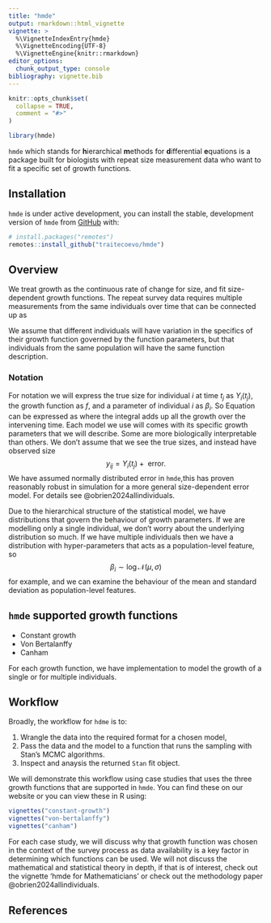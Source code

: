 ```yaml
---
title: "hmde"
output: rmarkdown::html_vignette
vignette: >
  %\VignetteIndexEntry{hmde}
  %\VignetteEncoding{UTF-8}
  %\VignetteEngine{knitr::rmarkdown}
editor_options: 
  chunk_output_type: console
bibliography: vignette.bib
---
```


```r
knitr::opts_chunk$set(
  collapse = TRUE,
  comment = "#>"
)

library(hmde)
```

`hmde` which stands for **h**ierarchical **m**ethods for **d**ifferential **e**quations is a package built for biologists with repeat size measurement data who want to fit a specific set of growth functions. 

## Installation
`hmde` is under active development, you can install the stable, development version of `hmde` from [GitHub](https://github.com/) with:

```r
# install.packages("remotes")
remotes::install_github("traitecoevo/hmde")
```

## Overview
We treat growth as the continuous rate of change for size, and fit size-dependent growth functions. The repeat survey data requires multiple measurements from the same individuals over time that can be connected up as
\begin{equation}\tag{1}\label{eqn_1}
size(t_{j+1}) = size(t_{j}) + growth(\text{from }t_j\text{ to }t_{j+1}).
\end{equation}

We assume that different individuals will have variation in the specifics of their growth function governed by the function parameters, but that individuals from the same population will have the same function description.

### Notation
For notation we will express the true size for individual $i$ at time $t_j$ as $Y_i(t_j)$, the growth function as $f$, and a parameter of individual $i$ as $\beta_i$. So Equation \eqref{eqn_1} can be expressed as
\begin{equation}\tag{2}\label{eqn_2_longitudinal}
Y_i(t_{j+1}) = Y_i(t_j) + \int_{t_j}^{t_{j+1}} f(Y(t), \beta_i)\,dt
\end{equation}
where the integral adds up all the growth over the intervening time. Each model we use will comes with its specific growth parameters that we will describe. Some are more biologically interpretable than others. We don't assume that we see the true sizes, and instead have observed size
$$y_{ij} = Y_i(t_j) + \text{ error}.$$
We have assumed normally distributed error in `hmde`,this has proven reasonably robust in simulation for a more general size-dependent error model. For details see @obrien2024allindividuals.

Due to the hierarchical structure of the statistical model, we have distributions that govern the behaviour of growth parameters. If we are modelling only a single individual, we don't worry about the underlying distribution so much. If we have multiple individuals then we have a distribution with hyper-parameters that acts as a population-level feature, so 
$$\beta_i \sim \log\mathcal{N}(\mu, \sigma)$$
for example, and we can examine the behaviour of the mean and standard deviation as population-level features.

## `hmde` supported growth functions

- Constant growth
- Von Bertalanffy
- Canham 

For each growth function, we have implementation to model the growth of a single or for multiple individuals. 

## Workflow

Broadly, the workflow for `hdme` is to: 

1. Wrangle the data into the required format for a chosen model, 
2. Pass the data and the model to a function that runs the sampling with Stan's MCMC algorithms. 
3. Inspect and anaysis the returned `Stan` fit object.

We will demonstrate this workflow using case studies that uses the three growth functions that are supported in `hmde`. You can find these on our website or you can view these in R using:
```r
vignettes("constant-growth")
vignettes("von-bertalanffy")
vignettes("canham")
```

For each case study, we will discuss why that growth function was chosen in the context of the survey process as data availability is a key factor in determining which functions can be used. We will not discuss the mathematical and statistical theory in depth, if that is of interest, check out the vignette 'hmde for Mathematicians' or check out the methodology paper @obrien2024allindividuals.

## References

